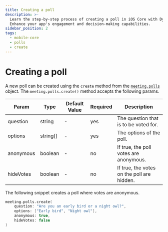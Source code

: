 ```yaml
---
title: Creating a poll
description: >-
  Learn the step-by-step process of creating a poll in iOS Core with Dyte Docs.
  Enhance your app's engagement and decision-making capabilities.
sidebar_position: 2
tags:
  - mobile-core
  - polls
  - create
---
```


# Creating a poll

A new poll can be created using the `create` method from the
[`meeting.polls`](./introduction) object. The `meeting.polls.create()` method
accepts the following params.

| Param     | Type     | Default Value | Required | Description                                |
| --------- | -------- | ------------- | -------- | ------------------------------------------ |
| question  | string   | -             | yes      | The question that is to be voted for.      |
| options   | string[] | -             | yes      | The options of the poll.                   |
| anonymous | boolean  | -             | no       | If true, the poll votes are anonymous.     |
| hideVotes | boolean  | -             | no       | If true, the votes on the poll are hidden. |

The following snippet creates a poll where votes are anonymous.

```swift
meeting.polls.create(
    question: "Are you an early bird or a night owl?",
    options: ["Early bird", "Night owl"],
    anonymous: true,
    hideVotes: false
)
```

<head>
  <title>iOS Core Creating a poll</title>
  <meta name="description" content="Learn the step-by-step process of creating a poll in iOS Core with Dyte Docs. Enhance your app's engagement and decision-making capabilities.">
</head>
